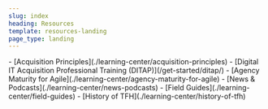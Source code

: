 ```yaml
---
slug: index
heading: Resources
template: resources-landing
page_type: landing
---
```

<ExternalResources heading="Learning Center" media="/assets/img/manik-roy-pYYpgTClGgI-unsplash.jpg">
- [Acquisition Principles](./learning-center/acquisition-principles)
- [Digital IT Acquisition Professional Training (DITAP)](/get-started/ditap/)
- [Agency Maturity for Agile](./learning-center/agency-maturity-for-agile)
- [News & Podcasts](./learning-center/news-podcasts)
- [Field Guides](./learning-center/field-guides)
- [History of TFH](./learning-center/history-of-tfh)
</ExternalResources>
